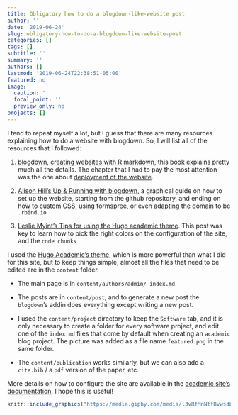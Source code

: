 ```yaml
---
title: Obligatory how to do a blogdown-like-website post
author: ''
date: '2019-06-24'
slug: obligatory-how-to-do-a-blogdown-like-website-post
categories: []
tags: []
subtitle: ''
summary: ''
authors: []
lastmod: '2019-06-24T22:38:51-05:00'
featured: no
image:
  caption: ''
  focal_point: ''
  preview_only: no
projects: []
---
```


I tend to repeat myself a lot, but I guess that there are many resources explaining how to do a website with blogdown. So, I will list all of the resources that I followed:

1. [blogdown, creating websites with R markdown](https://bookdown.org/yihui/blogdown/), this book explains pretty much all the details. The chapter that I had to pay the most attention was the one about [deployment of the website](https://bookdown.org/yihui/blogdown/deployment.html). 

2. [Alison Hill's Up & Running with blogdown](https://alison.rbind.io/post/2017-06-12-up-and-running-with-blogdown/), a graphical guide on how to set up the website, starting from the github repository, and ending on how to custom CSS, using formspree, or even adapting the domain to be `.rbind.io`

3. [Leslie Myint's Tips for using the Hugo academic theme](https://lmyint.github.io/post/hugo-academic-tips/). This post was key to learn how to pick the right colors on the configuration of the site, and the `code chunks`

I used the [Hugo Academic's theme](https://themes.gohugo.io/academic/), which is more powerful than what I did for this site, but to keep things simple, almost all the files that need to be edited are in the `content` folder.

* The main page is in `content/authors/admin/_index.md`

* The posts are in `content/post`, and to generate a new post the `blogdown`'s addin does everything except writing a new post.

* I used the `content/project` directory to keep the `Software` tab, and it is only necessary to create a folder for every software project, and edit one of the `index.md` files that come by default when creating an `academic` blog project. The picture was added as a file name `featured.png` in the same folder.

* The `content/publication` works similarly, but we can also add a `cite.bib` / a `pdf` version of the paper, etc. 
    
More details on how to configure the site are available in the [academic site's documentation](https://sourcethemes.com/academic/docs/), I hope this is useful!






```r

knitr::include_graphics("https://media.giphy.com/media/l3vRfMnNtfBvwsdby/giphy.gif")

```